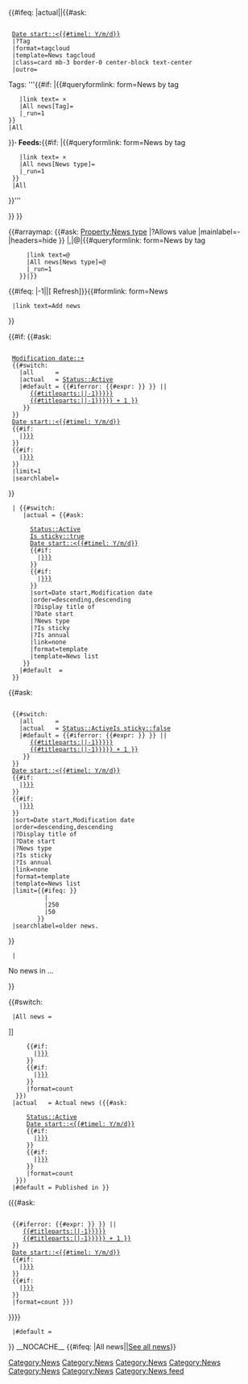 <includeonly>{{#ifeq: {{{1|}}}|actual||{{#ask: 
  [[Category:News]]
  [[Date start::<{{#timel: Y/m/d}}]]
  |?Tag
  |format=tagcloud
  |template=News tagcloud
  |class=card mb-3 border-0 center-block text-center
  |outro=<div class="news-filters">
Tags: '''{{#if: {{{Tag|}}}|{{#queryformlink: form=News by tag
    |link text=<span title="All tags"> &times; {{{Tag|}}}</span>
    |All news[Tag]={{{1|}}}
    |_run=1
 }}
 |All
}}''' &middot; Feeds: '''{{#if: {{{News type|}}}|{{#queryformlink: form=News by tag
    |link text=<span title="All feeds"> &times; {{{News type|}}}</span>
    |All news[News type]={{{1|}}}
    |_run=1
  }}
  |All
}}'''
</div>
}}
{{Years range menu}}}}
<div id="recent-content">
<div class="news-feeds news-filter-buttons">
{{#arraymap: {{#ask: [[Property:News type]] |?Allows value |mainlabel=- |headers=hide }} |,|@|{{#queryformlink: form=News by tag
      |link text=<span class="label label-default {{#replace:{{lc:@}}| |-}}-trigger">@</span>
      |All news[News type]=@
      |_run=1
    }}|}}
<span class="news-action-buttons">
{{#ifeq: {{NAMESPACENUMBER}}|-1||<span class="plainlinks">[{{fullurl:{{FULLPAGENAME}}|action=purge}} <span class="label label-primary refresh-news">Refresh</span>]</span>}}{{#formlink: form=News
  |link text=<span class="label label-success add-news">Add news</span>
}}
</span>
</div>
<!-- if exist at least one news -->{{#if: {{#ask:
  [[Category:News]]
  [[Modification date::+]]
  {{#switch: {{{1|}}}
    |all      =
    |actual   = [[Status::Active]]
    |#default = {{#iferror: {{#expr: {{{1|{{#titleparts:{{FULLPAGENAME}}||-1}}}}} }} ||
       [[Date start::>{{{1|{{#titleparts:{{FULLPAGENAME}}||-1}}}}}]]
       [[Date start::<<{{#expr: {{{1|{{#titleparts:{{FULLPAGENAME}}||-1}}}}} + 1 }}]] 
     }}
  }}
  [[Date start::<{{#timel: Y/m/d}}]]
  {{#if: {{{Tag|}}}
    |[[Tag::{{{Tag|}}}]]
  }}
  {{#if: {{{News type|}}}
    |[[News type::{{{News type|}}}]]
  }}
  |limit=1
  |searchlabel=
}}
  |<!-- then print sticky news first -->{{#switch: {{{1|}}}
     |actual = {{#ask: 
       [[Category:News]]
       [[Status::Active]]
       [[Is sticky::true]]
       [[Date start::<{{#timel: Y/m/d}}]]
       {{#if: {{{Tag|}}}
         |[[Tag::{{{Tag|}}}]]
       }}
       {{#if: {{{News type|}}}
         |[[News type::{{{News type|}}}]]
       }}
       |sort=Date start,Modification date 
       |order=descending,descending 
       |?Display title of 
       |?Date start 
       |?News type 
       |?Is sticky
       |?Is annual
       |link=none 
       |format=template 
       |template=News list 
     }}
    |#default  =
  }}
<!-- then print regular news -->{{#ask: 
  [[Category:News]]
  {{#switch: {{{1|}}}
    |all      =
    |actual   = [[Status::Active]][[Is sticky::false]]
    |#default = {{#iferror: {{#expr: {{{1|{{#titleparts:{{FULLPAGENAME}}||-1}}}}} }} ||
       [[Date start::>{{{1|{{#titleparts:{{FULLPAGENAME}}||-1}}}}}]]
       [[Date start::<<{{#expr: {{{1|{{#titleparts:{{FULLPAGENAME}}||-1}}}}} + 1 }}]] 
     }}
  }}
  [[Date start::<{{#timel: Y/m/d}}]]
  {{#if: {{{Tag|}}}
    |[[Tag::{{{Tag|}}}]]
  }}
  {{#if: {{{News type|}}}
    |[[News type::{{{News type|}}}]]
  }}
  |sort=Date start,Modification date 
  |order=descending,descending
  |?Display title of 
  |?Date start 
  |?News type 
  |?Is sticky
  |?Is annual
  |link=none 
  |format=template 
  |template=News list 
  |limit={{#ifeq: {{{1|{{#titleparts:{{FULLPAGENAME}}||-1}}}}}
           |{{CURRENTYEAR}}
           |250
           |50
         }}
  |searchlabel=older news.
}}
  |<!-- if no news -->
<div class="news-item">
;No news in {{{1|}}} ...
</div>
}}
</table>
</div>
{{#switch: {{BASEPAGENAME}}
  |All news =
{{DISPLAYTITLE: {{#switch: {{{1|}}}
  |all      = Ever published news ({{#ask:
      [[Category:News]] 
      [[Date start::<{{#timel: Y/m/d}}]]  
      {{#if: {{{Tag|}}}
        |[[Tag::{{{Tag|}}}]]
      }}
      {{#if: {{{News type|}}}
        |[[News type::{{{News type|}}}]]
      }}
      |format=count
   }})
  |actual   = Actual news ({{#ask:
      [[Category:News]]
      [[Status::Active]]
      [[Date start::<{{#timel: Y/m/d}}]]
      {{#if: {{{Tag|}}}
        |[[Tag::{{{Tag|}}}]]
      }}
      {{#if: {{{News type|}}}
        |[[News type::{{{News type|}}}]]
      }}
      |format=count
   }})
  |#default = Published in {{{1|{{#titleparts:{{FULLPAGENAME}}||-1}}}}} 
({{#ask:
  [[Category:News]]
  {{#iferror: {{#expr: {{{1|{{#titleparts:{{FULLPAGENAME}}||-1}}}}} }} ||
     [[Date start::>{{{1|{{#titleparts:{{FULLPAGENAME}}||-1}}}}}]]
     [[Date start::<<{{#expr: {{{1|{{#titleparts:{{FULLPAGENAME}}||-1}}}}} + 1 }}]]
  }}
  [[Date start::<{{#timel: Y/m/d}}]]
  {{#if: {{{Tag|}}}
    |[[Tag::{{{Tag|}}}]]
  }}
  {{#if: {{{News type|}}}
    |[[News type::{{{News type|}}}]]
  }}
  |format=count }})
}}}}
  |#default =
}}
__NOCACHE__
{{#ifeq: {{BASEPAGENAME}}|All news||<span class="news-feeds">[[Project:All news|<span class="label label-success">See all news</span>]]</span>}}
</includeonly><noinclude>[[Category:News feed]]</noinclude>
